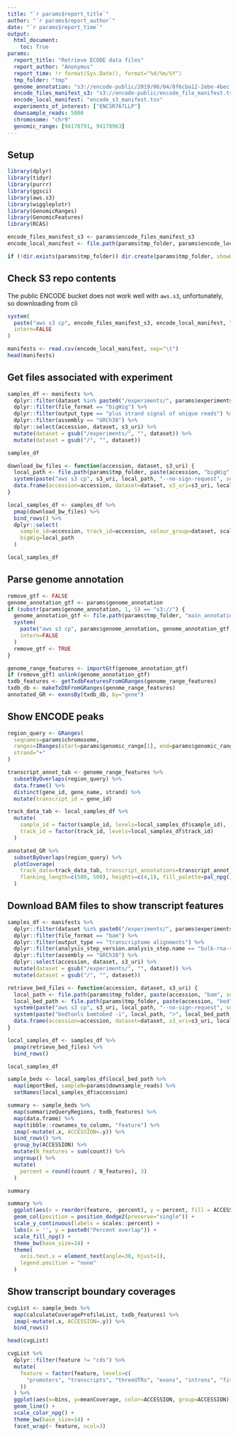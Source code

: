 ```yaml
---
title: "`r params$report_title`"
author: "`r params$report_author`"
date: "`r params$report_time`"
output:
  html_document:
    toc: True
params:
  report_title: "Retrieve ECODE data files"
  report_author: "Anonymus"
  report_time: !r format(Sys.Date(), format="%d/%m/%Y")
  tmp_folder: "tmp"
  genome_annotation: "s3://encode-public/2019/06/04/8f6cba12-2ebe-4bec-a15d-53f498979de0/gencode.v29.primary_assembly.annotation_UCSC_names.gtf.gz"
  encode_files_manifest_s3: "s3://encode-public/encode_file_manifest.tsv"
  encode_local_manifest: "encode_s3_manifest.tsv"
  experiments_of_interest: ["ENCSR767LLP"]
  downsample_reads: 5000
  chromosome: "chr9"
  genomic_range: [94178791, 94178963]
---
```


## Setup

```r
library(dplyr)
library(tidyr)
library(purrr)
library(ggsci)
library(aws.s3)
library(wiggleplotr)
library(GenomicRanges)
library(GenomicFeatures)
library(RCAS)
```

```r
encode_files_manifest_s3 <- params$encode_files_manifest_s3
encode_local_manifest <- file.path(params$tmp_folder, params$encode_local_manifest)

if (!dir.exists(params$tmp_folder)) dir.create(params$tmp_folder, showWarnings=FALSE, recursive=TRUE)
```

## Check S3 repo contents

The public ENCODE bucket does not work well with `aws.s3`, unfortunately, so downloading from cli

```r
system(
  paste("aws s3 cp", encode_files_manifest_s3, encode_local_manifest, "--no-sign-request", sep=" "),
  intern=FALSE
)
```

```r
manifests <- read.csv(encode_local_manifest, sep="\t")
head(manifests)
```

## Get files associated with experiment

```r
samples_df <- manifests %>%
  dplyr::filter(dataset %in% paste0("/experiments/", params$experiments_of_interest, "/")) %>%
  dplyr::filter(file_format == "bigWig") %>%
  dplyr::filter(output_type == "plus strand signal of unique reads") %>%
  dplyr::filter(assembly == "GRCh38") %>%
  dplyr::select(accession, dataset, s3_uri) %>%
  mutate(dataset = gsub("/experiments/", "", dataset)) %>%
  mutate(dataset = gsub("/", "", dataset))

samples_df
```

```r
download_bw_files <- function(accession, dataset, s3_uri) {
  local_path <- file.path(params$tmp_folder, paste(accession, "bigWig", sep="."))
  system(paste("aws s3 cp", s3_uri, local_path, "--no-sign-request", sep=" "), intern=FALSE)
  data.frame(accession=accession, dataset=dataset, s3_uri=s3_uri, local_path, scaling_factor=1)
}

local_samples_df <- samples_df %>%
  pmap(download_bw_files) %>%
  bind_rows() %>%
  dplyr::select(
    sample_id=accession, track_id=accession, colour_group=dataset, scaling_factor,
    bigWig=local_path
  )

local_samples_df
```

## Parse genome annotation

```r
remove_gtf <- FALSE
genome_annotation_gtf <- params$genome_annotation
if (substr(params$genome_annotation, 1, 5) == "s3://") {
  genome_annotation_gtf <- file.path(params$tmp_folder, "main_annotation.gtf.gz")
  system(
    paste("aws s3 cp", params$genome_annotation, genome_annotation_gtf, "--no-sign-request", sep=" "),
    intern=FALSE
  )
  remove_gtf <- TRUE
}
```

```r
genome_range_features <- importGtf(genome_annotation_gtf)
if (remove_gtf) unlink(genome_annotation_gtf)
txdb_features <- getTxdbFeaturesFromGRanges(genome_range_features)
txdb_db <- makeTxDbFromGRanges(genome_range_features)
annotated_GR <- exonsBy(txdb_db, by="gene")
```

## Show ENCODE peaks

```r
region_query <- GRanges(
  seqnames=params$chromosome,
  ranges=IRanges(start=params$genomic_range[1], end=params$genomic_range[2]),
  strand="+"
)
```

```r
transcript_annot_tab <- genome_range_features %>%
  subsetByOverlaps(region_query) %>%
  data.frame() %>%
  distinct(gene_id, gene_name, strand) %>%
  mutate(transcript_id = gene_id)
```

```r
track_data_tab <- local_samples_df %>%
  mutate(
    sample_id = factor(sample_id, levels=local_samples_df$sample_id),
    track_id = factor(track_id, levels=local_samples_df$track_id)
  )

annotated_GR %>%
  subsetByOverlaps(region_query) %>%
  plotCoverage(
    track_data=track_data_tab, transcript_annotations=transcript_annot_tab, 
    flanking_length=c(500, 500), heights=c(4,1), fill_palette=pal_npg()(9),
  )
```

## Download BAM files to show transcript features

```r
samples_df <- manifests %>%
  dplyr::filter(dataset %in% paste0("/experiments/", params$experiments_of_interest, "/")) %>%
  dplyr::filter(file_format == "bam") %>%
  dplyr::filter(output_type == "transcriptome alignments") %>%
  dplyr::filter(analysis_step_version.analysis_step.name == "bulk-rna-seq-alignment-step-v-1") %>%
  dplyr::filter(assembly == "GRCh38") %>%
  dplyr::select(accession, dataset, s3_uri) %>%
  mutate(dataset = gsub("/experiments/", "", dataset)) %>%
  mutate(dataset = gsub("/", "", dataset))

retrieve_bed_files <- function(accession, dataset, s3_uri) {
  local_path <- file.path(params$tmp_folder, paste(accession, "bam", sep="."))
  local_bed_path <- file.path(params$tmp_folder, paste(accession, "bed", sep="."))
  system(paste("aws s3 cp", s3_uri, local_path, "--no-sign-request", sep=" "), intern=FALSE)
  system(paste("bedtools bamtobed -i", local_path, ">", local_bed_path, sep=" "), intern=FALSE)
  data.frame(accession=accession, dataset=dataset, s3_uri=s3_uri, local_bed_path)
}

local_samples_df <- samples_df %>%
  pmap(retrieve_bed_files) %>%
  bind_rows()

local_samples_df
```

```r
sample_beds <- local_samples_df$local_bed_path %>%
  map(importBed, sampleN=params$downsample_reads) %>%
  setNames(local_samples_df$accession)
```

```r
summary <- sample_beds %>%
  map(summarizeQueryRegions, txdb_features) %>%
  map(data.frame) %>%
  map(tibble::rownames_to_column, "feature") %>%
  imap(~mutate(.x, ACCESSION=.y)) %>%
  bind_rows() %>%
  group_by(ACCESSION) %>%
  mutate(N_features = sum(count)) %>%
  ungroup() %>%
  mutate(
    percent = round((count / N_features), 3)
  )

summary
```

```r
summary %>%
  ggplot(aes(x = reorder(feature, -percent), y = percent, fill = ACCESSION)) + 
  geom_col(position = position_dodge2(preserve="single")) +
  scale_y_continuous(labels = scales::percent) +
  labs(x = '', y = paste0("Percent overlap")) + 
  scale_fill_npg() +
  theme_bw(base_size=14) + 
  theme(
    axis.text.x = element_text(angle=30, hjust=1),
    legend.position = "none"
  )
```

## Show transcript boundary coverages

```r
cvgList <- sample_beds %>%
  map(calculateCoverageProfileList, txdb_features) %>%
  imap(~mutate(.x, ACCESSION=.y)) %>%
  bind_rows()

head(cvgList)
```

```r
cvgList %>%
  dplyr::filter(feature != "cds") %>%
  mutate(
    feature = factor(feature, levels=c(
      "promoters", "transcripts", "threeUTRs", "exons", "introns", "fiveUTRs"
    ))
  ) %>%
  ggplot(aes(x=bins, y=meanCoverage, color=ACCESSION, group=ACCESSION)) +
  geom_line() +
  scale_color_npg() +
  theme_bw(base_size=14) +
  facet_wrap(~ feature, ncol=3)
```